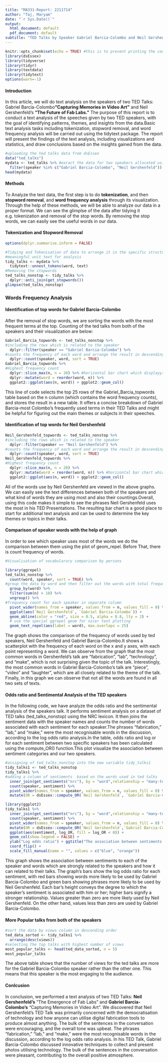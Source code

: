 ```yaml
---
title: "MA331-Report: 2211714"
author: "Taj, Maryam"
date: "`r Sys.Date()`"
output:
  html_document: default
  pdf_document: default
subtitle: "TED Talks by Speaker Gabriel Barcia-Colombo and Neil Gershenfeld"
---
```


```r
knitr::opts_chunk$set(echo = TRUE) #this is to prevent printing the code or any unnecessary addition in your final "html" report file.
library(dsEssex)
library(tidyverse)
library(tidyr)
library(textdata)
library(tidytext)
options(warn=-1)


```


#### Introduction
In this article, we will do text analysis on the speakers of two TED Talks: Gabriel Barcia-Colombo**"Capturing  Memories in Video Art"** and Neil Gershenfeld's **"The Future of Fab Labs."** The purpose of this report is to conduct a text analysis of the speeches given by two TED speakers, with the goal of identifying patterns, themes, and insights from the data.Basic text analysis tasks including tokenization, stopword removal, and word frequency analysis will be carried out using the tidytext package. The report will present the findings of the text analysis, including visualizations and statistics, and draw conclusions based on the insights gained from the data.

```r
#uploading the ted talks data from dsEssex
data("ted_talks")
mydata <- ted_talks %>% #exract the data for two speakers allocated using filter function
  filter(speaker %in% c("Gabriel Barcia-Colombo", "Neil Gershenfeld"))
head(mydata)

```

#### Methods

To Analyze the text data, the first step is to do **tokenization**, and then **stopword removal**, and **word frequency analysis** through its visualization. Through the help of these methods, we will be able to analyze our data in a proper format. We can see the glimplse of the data after tidying it e.g. tokenization and removal of the stop words. By removing the stop words, we can easily see the useful words in our data.

#### Tokenization and Stopword Removal


```r
options(dplyr.summarise.inform = FALSE)

#Tidying and Tokenisation of data to arrange it in the specific structure and break apart text into 
#meaningful unit text for analysis
tidy_talks <- mydata %>%
  tidytext::unnest_tokens(word, text)
#Removing the stopwords
ted_talks_nonstop <- tidy_talks %>%
  dplyr::anti_join(get_stopwords())
glimpse(ted_talks_nonstop)
```


### Words Frequency Analysis

#### Identification of top words for Gabriel Barcia-Colombo

After the removal of stop words, we are sorting the words with the most frequent terms at the top. Counting of the ted talks from both of the speakers and their visualization are below:

```r
Gabriel_Barcia_topwords <- ted_talks_nonstop %>%
#including the rows which is related to the speaker
  dplyr::filter(speaker == "Gabriel Barcia-Colombo") %>% 
#counts the frequency of each word and arrange the result in descending order
  dplyr::count(speaker, word, sort = TRUE)
Gabriel_Barcia_topwords %>%
#Highest frequency count 
  dplyr::slice_max(n, n = 20) %>% #horizontal bar chart which displayys the words
  dplyr::mutate(word = reorder(word, n)) %>%
  ggplot2::ggplot(aes(n, word)) + ggplot2::geom_col()

```

This line of code selects the top 25 rows of the Gabriel_Barcia_topwords table based on the n column (which contains the word frequency counts), and stores the result in a new table. It offers a concise breakdown of Gabriel Barcia-most Colombo's frequently used terms in their TED Talks and might be helpful for figuring out the main themes or subjects in their speeches.

#### Identification of top words for Neil Gershenfeld


```r
Neil_Gershenfeld_topwords <- ted_talks_nonstop %>%
#including the rows which is related to the speaker
  dplyr::filter(speaker == "Neil Gershenfeld") %>% 
#counts the frequency of each word and arrange the result in descending order
  dplyr::count(speaker, word, sort = TRUE)
Neil_Gershenfeld_topwords %>%
#Highest frequency count 
  dplyr::slice_max(n, n = 20) %>%
  dplyr::mutate(word = reorder(word, n)) %>% #horizontal bar chart which displayys the words
  ggplot2::ggplot(aes(n, word)) + ggplot2::geom_col()
```

All of the words use by Neil Gershenfeld are viewed in the above graphs. We can easily see the text differences between both of the speakers and what kind of words they are using most and also their countings.Overall, using this code makes it simple to see the phrases Neil Gershenfeld uses the most in his TED Presentations. The resulting bar chart is a good place to start for additional text analysis and can be used to determine the key themes or topics in their talks.

#### Comparison of speaker words with the help of graph

In order to see which speaker uses most of the words we do the comparison between them using the plot of geom_repel. Before That, there is count frequency of words.


```r
#Visualisation of vocabularary comparison by persons

library(ggrepel)
ted_talks_nonstop %>%
  count(word, speaker, sort = TRUE) %>%
#group the data by word and then filter out the words with total frequency count
  group_by(word) %>%
  filter(sum(n) > 10) %>%
  ungroup() %>%
#frequency count for each speaker in separate column
  pivot_wider(names_from = speaker, values_from = n, values_fill = 0) %>%
  ggplot(aes(`Neil Gershenfeld`, `Gabriel Barcia-Colombo`)) +
  geom_abline(color = "red", size = 0.5, alpha = 0.8, lty = 2) +
  # use the special ggrepel geom for nicer text plotting
  geom_text_repel(aes(label = word), max.overlaps = 25)
```

The graph shows the comparison of the frequency of words used by ted speakers, Neil Gershenfeld and Gabriel Barcia-Colombo.It shows a scatterplot with the frequency of each word on the x and y axes, with each point representing a word. We can observe from the graph that the most common words in Gershenfeld's talk are "fabrication", "lab", "technology", and "make", which is not surprising given the topic of the talk.
Interestingly, the most common words in Gabriel Barcia-Colombo's talk are "piece", "video" and "laughter", which are all closely related to the theme of the talk. Finally, in this graph we can observe that not all the words are found in all two sets of texts.

#### Odds ratio and Sentimental Analysis of the TED speakers

In the following code, we have analyze the odds ratio and the sentimental analysis of the speakers talk. It performs sentiment analysis on a dataset of TED talks (ted_talks_nonstop) using the NRC lexicon. It then joins the sentiment data with the speaker names and counts the number of words associated with each sentiment for each speaker.The phrases "fabrication," "lab," and "make," were the most recognisable words in the discussion, according to the log odds ratio analysis.In the table, odds ratio and log or for each sentiment between two specific speakers has been calculated using the compute_OR() function.This plot visualize the association between sentiment categories and our two speakers.

```r
#assigning of ted_talks_nonstop into the new variable tidy_talks1
tidy_talks1 <- ted_talks_nonstop
tidy_talks1 %>%
#adding a column of sentiments  based on the words used in ted talks
  inner_join(get_sentiments("nrc"), by = "word",relationship = "many-to-many") %>%
  count(speaker, sentiment) %>%
  pivot_wider(names_from = speaker, values_from = n, values_fill = 0) %>%
  mutate(OR = dsEssex::compute_OR(`Neil Gershenfeld`, `Gabriel Barcia-Colombo`, correction = FALSE), log_OR = log(OR), sentiment = reorder(sentiment, log_OR))

library(ggplot2)
tidy_talks1 %>%
  inner_join(get_sentiments("nrc"), by = "word",relationship = "many-to-many") %>%
  count(speaker, sentiment) %>%
  pivot_wider(names_from = speaker, values_from = n, values_fill = 0) %>%
  mutate(OR = dsEssex::compute_OR(`Neil Gershenfeld`,`Gabriel Barcia-Colombo`), log_OR = log(OR), sentiment = reorder(sentiment, log_OR)) %>%
  ggplot(aes(sentiment, log_OR, fill = log_OR < 0)) +
  geom_col(show.legend = FALSE) +
  ylab("Log odds ratio") + ggtitle("The association between sentiments and speaker") +
  coord_flip() + 
  scale_fill_manual(name = "", values = c("blue", "orange"))

```


This graph shows the association between sentiments to each of the speaker and words which are strongly related to the speakers and how it can related to their talks. The graph's bars show the log odds ratio for each sentiment, with red bars showing words more likely to be used by Gabriel Barcia-Colombo and green bars showing phrases more likely to be used by Neil Gershenfeld. Each bar's height conveys the degree to which the speaker's sentiment is associated with him or her; higher bars signify a stronger relationship. Values greater than zero are more likely used by Neil Gershenfeld. On the other hand, values less than zero are used by Gabriel Barcia-Colombo.

#### More Popular talks from both of the speakers

```r
#sort the data by views column in descending order
ted_data_sorted <- tidy_talks1 %>% 
  arrange(desc(views))
#selecting the top talks with highest number of views
most_popular_talks <- head(ted_data_sorted, n = 5)
most_popular_talks


```

The above table shows that the number of views for the ted talks are more for the Gabriel Barcia-Colombo	speaker rather than the other one. This means that this speaker is the most engaging to the audience.

#### Conlcusion

In conclusion, we performed a text analysis of two TED Talks: **Neil Gershenfeld's** "The Emergence of Fab Labs" and **Gabriel Barcia-Colombo's** "Capturing Memories in Video Art". We discovered that Neil Gershenfeld's TED Talk was primarily concerned with the democratisation of technology and how anyone can utilise digital fabrication tools to produce almost anything. The bulk of the sentences in the conversation were encouraging, and the overall tone was upbeat. The phrases “fabrication,” “lab,” and “make,” were the most recognisable words in the discussion, according to the log odds ratio analysis. In his TED Talk, Gabriel Barcia-Colombo discussed innovative techniques to collect and present photos utilising technology. The bulk of the sentences in the conversation were pleasant, contributing to the overall positive atmosphere.









